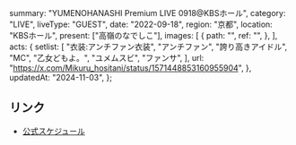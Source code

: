   summary: "YUMENOHANASHI Premium LIVE 0918@KBSホール",
  category: "LIVE",
  liveType: "GUEST",
  date: "2022-09-18",
  region: "京都",
  location: "KBSホール",
  present: ["高嶺のなでしこ"],
  images: [
    {
      path: "",
      ref: "",
    },
  ],
  acts: {
    setlist: [
      "衣装:アンチファン衣装",
      "アンチファン",
      "誇り高きアイドル",
      "MC",
      "乙女どもよ。",
      "ユメムスビ",
      "ファンサ",
    ],
    url: "https://x.com/Mikuru_hositani/status/1571448853160955904",
  },
  updatedAt: "2024-11-03",
};

## リンク

- [公式スケジュール](https://takanenonadeshiko.jp/?p=383)
